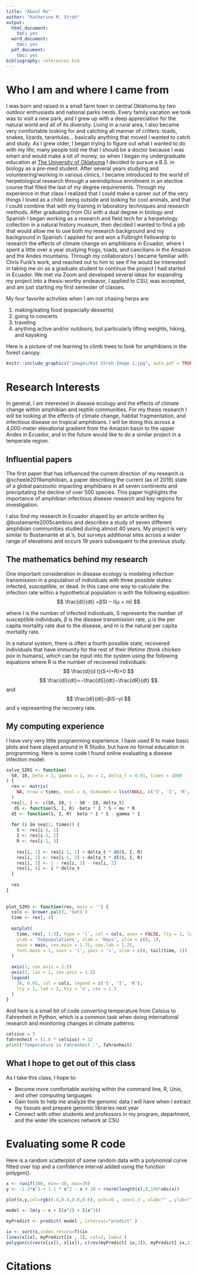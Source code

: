 ```yaml
---
title: "About Me"
author: "Katherine M. Stroh"
output:
  html_document:
    toc: yes
  word_document:
    toc: yes
  pdf_document:
    toc: yes
bibliography: references.bib
---
```


# Who I am and where I came from

I was born and raised in a small farm town in central Oklahoma by two outdoor enthusiasts and national parks nerds. Every family vacation we took was to visit a new park, and I grew up with a deep appreciation for the natural world and all of its diversity. Living in a rural area, I also became very comfortable looking for and catching all manner of critters: toads, snakes, lizards, tarantulas... basically anything that moved I wanted to catch and study.
As I grew older, I began trying to figure out what I wanted to do with my life; many people told me that I should be a doctor because I was smart and would make a lot of money, so when I began my undergraduate education at [The University of Oklahoma](https://www.ou.edu) I decided to pursue a B.S. in biology as a pre-med student. After several years studying and volunteering/working in various clinics, I became introduced to the world of herpetological research through a serendipitous enrollment in an elective course that filled the last of my degree requirements. Through my experience in that class I realized that I could make a career out of the very things I loved as a child: being outside and looking for cool animals, and that I could combine that with my training in laboratory techniques and research methods.
After graduating from OU with a dual degree in biology and Spanish I began working as a research and field tech for a herpetology collection in a natural history museum, then decided I wanted to find a job that would allow me to use both my research background and my background in Spanish. I applied for and won a Fulbright Fellowship to research the effects of climate change on amphibians in Ecuador, where I spent a little over a year studying frogs, toads, and caecilians in the Amazon and the Andes mountains. Through my collaborators I became familiar with Chris Funk's work, and reached out to him to see if he would be interested in taking me on as a graduate student to continue the project I had started in Ecuador. We met via Zoom and developed several ideas for expanding my project into a thesis-worthy endeavor, I applied to CSU, was accepted, and am just starting my first semester of classes.

My four favorite activities when I am not chasing herps are:

1. making/eating food (especially desserts)
2. going to concerts
3. traveling
4. anything active and/or outdoors, but particularly lifting weights, hiking, and kayaking

Here is a picture of me learning to climb trees to look for amphibians in the forest canopy.

```r
knitr::include_graphics("images/Kat Stroh Image 1.jpg", auto_pdf = TRUE)
```


# Research Interests

In general, I am interested in disease ecology and the effects of climate change within amphibian and reptile communities. For my thesis research I will be looking at the effects of climate change, habitat fragmentation, and infectious disease on tropical amphibians. I will be doing this across a 4,000-meter elevational gradient from the Amazon basin to the upper Andes in Ecuador, and in the future would like to do a similar project in a temperate region.


## Influential papers

The first paper that has influenced the current direction of my research is @scheele2019amphibian, a paper describing the current (as of 2019) state  of a global panzootic impacting amphibians in all seven continents and precipitating the decline of over 500 species. This paper highlights the importance of amphibian infectious disease research and key regions for investigation. 

I also find my research in Ecuador shaped by an article written by @bustamante2005cambios and describes a study of seven different amphibian communities studied during almost 40 years. My project is very similar to Bustamante et al.'s, but surveys additional sites across a wider range of elevations and occurs 19 years subsequent to the previous study.


## The mathematics behind my research

One important consideration in disease ecology is modeling infection transmission in a population of individuals with three possible states: infected, susceptible, or dead. In this case one way to calculate the infection rate within a hypothetical population is with the following equation:
$$
\frac{dI}{dt} =βSI − I(µ + m)
$$

where I is the number of infected individuals, S represents the number of susceptible individuals, β is the disease transmission rate, µ is the per capita mortality rate due to the disease, and m is the natural per capita mortality rate.

In a natural system, there is often a fourth possible state, recovered individuals that have immunity for the rest of their lifetime (think chicken pox in humans), which can be input into the system using the following equations where R is the number of recovered individuals:
$$
\frac{d}{d
t}(S+I+R)=0
$$
$$
\frac{dI}{dt}=−\frac{dS}{dt}−\frac{dR}{dt}
$$
and
$$
\frac{dI}{dt}=βIS−γI
$$
and γ representing the recovery rate.

## My computing experience

I have very very little programming experience. I have used R to make basic plots and have played around in R Studio, but have no formal education in programming. Here is some code I found online evaluating a disease infection model:

```r
solve_SIRS <- function(
  S0, I0, beta = 1, gamma = 1, mu = 1, delta_t = 0.01, times = 1000
) {
  res <- matrix(
    NA, nrow = times, ncol = 4, dimnames = list(NULL, c('S', 'I', 'R', 'Time'))
  )
  res[1, ] <- c(S0, I0, 1 - S0 - I0, delta_t)
   dS <- function(S, I, R) -beta * I * S + mu * R
  dI <- function(S, I, R)  beta * I * S - gamma * I
  
  for (i in seq(2, times)) {
    S <- res[i-1, 1]
    I <- res[i-1, 2]
    R <- res[i-1, 3]
    
    res[i, 1] <- res[i-1, 1] + delta_t * dS(S, I, R)
    res[i, 2] <- res[i-1, 2] + delta_t * dI(S, I, R)
    res[i, 3] <- 1 - res[i, 1] - res[i, 2]
    res[i, 4] <- i * delta_t
  }
  
  res
}
 
 
plot_SIRS <- function(res, main = '') {
  cols <- brewer.pal(3, 'Set1')
  time <- res[, 4]
  
  matplot(
    time, res[, 1:3], type = 'l', col = cols, axes = FALSE, lty = 1, lwd = 2,
    ylab = 'Subpopulations', xlab = 'Days', ylim = c(0, 1),
    main = main, cex.main = 1.75, cex.lab = 1.25,
    font.main = 1, xaxs = 'i', yaxs = 'i', xlim = c(0, tail(time, 1))
  )
  
  axis(1, cex.axis = 1.5)
  axis(2, las = 2, cex.axis = 1.5)
  legend(
    30, 0.95, col = cols, legend = c('S', 'I', 'R'),
    lty = 1, lwd = 2, bty = 'n', cex = 1.5
  )
}
```
  
And here is a small bit of code converting temperature from Celsius to Fahrenheit in Python, which is a common task when doing international research and monitoring changes in climate patterns:

```python
celsius = 5
fahrenheit = (1.8 * celsius) + 32
print("Temperature in Fahrenheit :", fahrenheit)
```




## What I hope to get out of this class

As I take this class, I hope to:

* Become more comfortable working within the command line, R, Unix, and other computing languages
* Gain tools to help me analyze the genomic data I will have when I extract my tissues and prepare genomic libraries next year
* Connect with other students and professors in my program, department, and the wider life sciences network at CSU

# Evaluating some R code

Here is a random scatterplot of some random data with a polynomial curve fitted over top and a confidence interval added using the function polygon().

```r
x <- runif(300, min=-30, max=30) 
y <- -1.2*x^3 + 1.1 * x^2 - x + 10 + rnorm(length(x),0,100*abs(x))
 
plot(x,y,col=rgb(0.4,0.4,0.8,0.6), pch=16 , cex=1.3 , xlab="" , ylab="") 

model <- lm(y ~ x + I(x^2) + I(x^3))

myPredict <- predict( model , interval="predict" )

ix <- sort(x,index.return=T)$ix
lines(x[ix], myPredict[ix , 1], col=2, lwd=2 )
polygon(c(rev(x[ix]), x[ix]), c(rev(myPredict[ ix,3]), myPredict[ ix,2]), col = rgb(0.7,0.7,0.7,0.4) , border = NA)
```


# Citations

